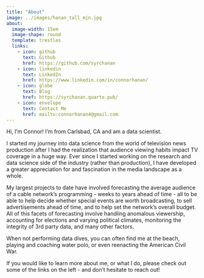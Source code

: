 ```yaml
---
title: "About"
image: ../images/hanan_tall_min.jpg
about:
  image-width: 15em
  image-shape: round
  template: trestles
  links: 
    - icon: github
      text: Github
      href: https://github.com/syrchanan
    - icon: linkedin
      text: LinkedIn
      href: https://www.linkedin.com/in/connorhanan/
    - icon: globe
      text: Blog
      href: https://syrchanan.quarto.pub/
    - icon: envelope
      text: Contact Me
      href: mailto:connorhanan4@gmail.com
---
```


Hi, I'm Connor! I'm from Carlsbad, CA and am a data scientist.  

I started my journey into data science from the world of television news production after I had the realization that audience viewing habits impact TV coverage in a huge way. Ever since I started working on the research and data science side of the industry (rather than production), I have developed a greater appreciation for and fascination in the media landscape as a whole.  

My largest projects to date have involved forecasting the average audience of a cable network's programming - weeks to years ahead of time - all to be able to help decide whether special events are worth broadcasting, to sell advertisements ahead of time, and to help set the network's overall budget. All of this facets of forecasting involve handling anomalous viewership, accounting for elections and varying political climates, monitoring the integrity of 3rd party data, and many other factors.  

When not performing data dives, you can often find me at the beach, playing and coaching water polo, or even reenacting the American Civil War.  

If you would like to learn more about me, or what I do, please check out some of the links on the left - and don't hesitate to reach out!
